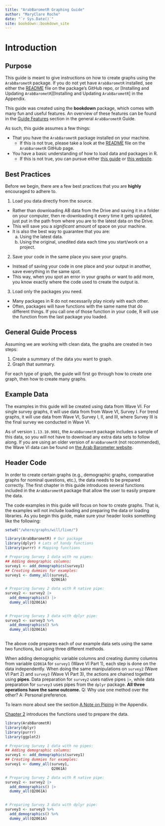 ```yaml
---
title: "ArabBarometR Graphing Guide"
author: "MaryClare Roche"
date: "`r Sys.Date()`"
site: bookdown::bookdown_site
---
```


# Introduction {#introduction .unnumbered}

## Purpose {.unnumbered}

This guide is meant to give instructions on how to create graphs using the `ArabBarometR` package. If you do not yet have `ArabBarometR` installed, see either the [README](https://github.com/Arab-Barometer/ArabBarometR#readme) file on the package's GitHub repo, or [Installing and Updating `ArabBarometR`][Installing and Updating `ArabBarometR`] in the Appendix.

This guide was created using the **bookdown** package, which comes with many fun and useful features. An overview of these features can be found in the [Guide Features](https://arab-barometer.github.io/ArabBarometR-Guide/guide-features.html) section in the general `ArabBarometR` Guide.

As such, this guide assumes a few things:

-   That you have the `ArabBarometR` package installed on your machine.
    -   If this is not true, please take a look at the [README](https://github.com/Arab-Barometer/ArabBarometR#readme) file on the `ArabBarometR` GitHub page.
-   You have a basic understanding of how to load data and packages in R.
    -   If this is not true, you can pursue either [this guide](http://www.r-tutor.com/r-introduction/data-frame/data-import) or [this website](https://www.google.com/search?q=How+to+load+data+in+R&source=hp&ei=YKrYYb_1LLLH_Qanq6OICA&iflsig=ALs-wAMAAAAAYdi4cEgcmgRSgizOG8Zt8g7jSThX-RHp&ved=0ahUKEwi_pYruxKD1AhWyY98KHafVCIEQ4dUDCAk&uact=5&oq=How+to+load+data+in+R&gs_lcp=Cgdnd3Mtd2l6EAMyBQgAEIAEMgUIABCABDIFCAAQgAQyBQgAEIAEMgUIABCABDIFCAAQgAQyBQgAEIAEMgUIABCABDIGCAAQFhAeMgYIABAWEB46DgguEIAEELEDEMcBEKMCOgsIABCABBCxAxCDAToICAAQgAQQsQM6CwguEIAEEMcBEKMCOgUILhCABDoICC4QgAQQsQM6BQgAELEDUKAHWKIdYO4eaAFwAHgAgAFWiAGJCpIBAjIxmAEAoAEBsAEA&sclient=gws-wiz).

## Best Practices {.unnumbered}

Before we begin, there are a few best practices that you are **highly** encouraged to adhere to.

1. Load you data directly from the source.
  - Rather than downloading AB data from the Drive and saving it in a folder on your computer, then re-downloading it every time it gets updated, just put in the path from where you are to the latest data on the Drive.
  - This will save you a *significant* amount of space on your machine.
  - It is also the best way to guarantee that you are:
    a. Using the latest data.
    b. Using the original, unedited data each time you start/work on a project.
2. Save your code in the same place you save your graphs.
  - Instead of saving your code in one place and your output in another, save everything in the same spot.
  - This way, when you spot an error in your graphs or want to add more, you know exactly where the code used to create the output is.
3. Load only the packages you need.
  - Many packages in R do not necessarily play nicely with each other.
  - Often, packages will have functions with the same name that do different things. If you call one of those function in your code, R will use the function from the last package you loaded.
  
## General Guide Process {.unnumbered}

Assuming we are working with clean data, the graphs are created in two steps:

1.  Create a summary of the data you want to graph.
2.  Graph that summary.

For each type of graph, the guide will first go through how to create one graph, then how to create many graphs.

## Example Data {.unnumbered}

The examples in this guide will be created using data from Wave VI. For single survey graphs, it will use data from from Wave VI, Survey I. For trend graphs, it will use data from Wave VI, Survey I, II, and III, where Survey III is the final survey we conducted in Wave VI.

As of version `1.13.10.9001`, the `ArabBarometR` package includes a sample of this data, so you will not have to download any extra data sets to follow along. If you are using an older version of `ArabBarometR` (not recommended), the Wave VI data can be found on [the Arab Barometer website](https://www.arabbarometer.org/survey-data/data-downloads/).

## Header Code {#headercode .unnumbered}

In order to create certain graphs (e.g., demographic graphs, comparative graphs for nominal questions, etc.), the data needs to be prepared correctly. The first chapter in this guide introduces several functions included in the `ArabBarometR` package that allow the user to easily prepare the data.

The code examples in this guide will focus on how to create graphs. That is, the examples will not include loading and preparing the data or loading libraries. As you begin this guide, make sure your header looks something like the following:

```r

setwd("/where/graphs/will/live/")

library(ArabBarometR) # Our package
library(dplyr) # Lots of handy functions
library(purrr) # Mapping functions

# Preparing Survey 1 data with no pipes:
## Adding demographic columns:
survey1 <- add_demographics(survey1)
## Creating dummies for examples:
survey1 <- dummy_all(survey1,
                     Q2061A)

# Preparing Survey 2 data with R native pipe:
survey2 <- survey2 |> 
  add_demographics() |> 
  dummy_all(Q2061A)
  

# Preparing Survey 3 data with dplyr pipe:
survey3 <- survey3 %>%
  add_demographics() %>%
  dummy_all(Q2061A)
  
```

The above code prepares each of our example data sets using the same two functions, but using three different methods.

When adding demographic variable columns and creating dummy columns from variable `Q2061A` for `survey1` (Wave VI Part 1), each step is done on the data independently. When doing the same manipulations on `survey2` (Wave VI Part 2) and `survey3` (Wave VI Part 3), the actions are chained together using **pipes**. Data preparation for `survey2` uses native pipes `|>`, while data preparation for `survey3` uses pipes from the `dplyr` package. **All three operations have the same outcome.** Q: Why use one method over the other? A: Personal preference.

To learn more about see the section [A Note on Piping](#piping-note) in the Appendix.


[Chapter 2](#chapter-1) introduces the functions used to prepare the data.


```r

library(ArabBarometR)
library(dplyr)
library(purrr)
library(ggplot2)

```

```r

# Preparing Survey 1 data with no pipes:
## Adding demographic columns:
survey1 <- add_demographics(survey1)
## Creating dummies for examples:
survey1 <- dummy_all(survey1,
                     Q2061A)

# Preparing Survey 2 data with R native pipe:
survey2 <- survey2 |> 
  add_demographics() |> 
  dummy_all(Q2061A)
  

# Preparing Survey 3 data with dplyr pipe:
survey3 <- survey3 %>%
  add_demographics() %>%
  dummy_all(Q2061A)
  


```


